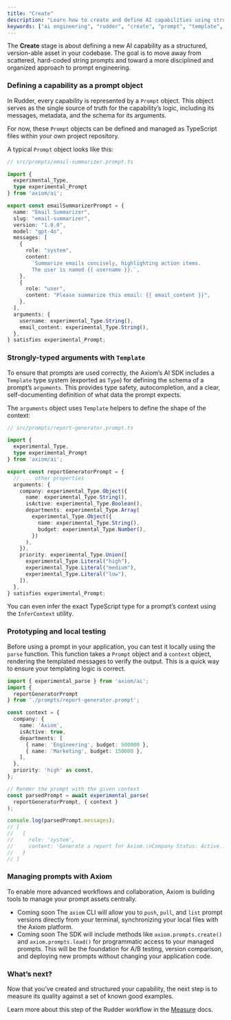 ```yaml
---
title: "Create"
description: "Learn how to create and define AI capabilities using structured prompts and typed arguments with Axiom."
keywords: ["ai engineering", "rudder", "create", "prompt", "template", "schema"]
---
```



The **Create** stage is about defining a new AI <Tooltip tip={definitions.Capability}>capability</Tooltip> as a structured, version-able asset in your codebase. The goal is to move away from scattered, hard-coded string prompts and toward a more disciplined and organized approach to prompt engineering.

### Defining a capability as a prompt object

In Rudder, every capability is represented by a `Prompt` object. This object serves as the single source of truth for the capability’s logic, including its messages, metadata, and the schema for its arguments.

For now, these `Prompt` objects can be defined and managed as TypeScript files within your own project repository.

A typical `Prompt` object looks like this:

```typescript
// src/prompts/email-summarizer.prompt.ts

import { 
  experimental_Type,
  type experimental_Prompt 
} from 'axiom/ai';

export const emailSummarizerPrompt = {
  name: "Email Summarizer",
  slug: "email-summarizer",
  version: "1.0.0",
  model: "gpt-4o",
  messages: [
    {
      role: "system",
      content:
        `Summarize emails concisely, highlighting action items.
        The user is named {{ username }}.`,
    },
    {
      role: "user",
      content: "Please summarize this email: {{ email_content }}",
    },
  ],
  arguments: {
    username: experimental_Type.String(),
    email_content: experimental_Type.String(),
  },
} satisfies experimental_Prompt;

```

### Strongly-typed arguments with `Template`

To ensure that prompts are used correctly, the Axiom’s AI SDK includes a `Template` type system (exported as `Type`) for defining the schema of a prompt’s `arguments`. This provides type safety, autocompletion, and a clear, self-documenting definition of what data the prompt expects.

The `arguments` object uses `Template` helpers to define the shape of the context:

```typescript
// src/prompts/report-generator.prompt.ts

import { 
  experimental_Type,
  type experimental_Prompt
} from 'axiom/ai';

export const reportGeneratorPrompt = {
  // ... other properties
  arguments: {
    company: experimental_Type.Object({
      name: experimental_Type.String(),
      isActive: experimental_Type.Boolean(),
      departments: experimental_Type.Array(
        experimental_Type.Object({
          name: experimental_Type.String(),
          budget: experimental_Type.Number(),
        })
      ),
    }),
    priority: experimental_Type.Union([
      experimental_Type.Literal("high"),
      experimental_Type.Literal("medium"),
      experimental_Type.Literal("low"),
    ]),
  },
} satisfies experimental_Prompt;
```

You can even infer the exact TypeScript type for a prompt’s context using the `InferContext` utility.

### Prototyping and local testing

Before using a prompt in your application, you can test it locally using the `parse` function. This function takes a `Prompt` object and a `context` object, rendering the templated messages to verify the output. This is a quick way to ensure your templating logic is correct.

```typescript
import { experimental_parse } from 'axiom/ai';
import { 
  reportGeneratorPrompt
} from './prompts/report-generator.prompt';

const context = {
  company: {
    name: 'Axiom',
    isActive: true,
    departments: [
      { name: 'Engineering', budget: 500000 },
      { name: 'Marketing', budget: 150000 },
    ],
  },
  priority: 'high' as const,
};

// Render the prompt with the given context
const parsedPrompt = await experimental_parse(
  reportGeneratorPrompt, { context }
);

console.log(parsedPrompt.messages);
// [
//   {
//     role: 'system',
//     content: 'Generate a report for Axiom.\nCompany Status: Active...'
//   }
// ]
```

### Managing prompts with Axiom

To enable more advanced workflows and collaboration, Axiom is building tools to manage your prompt assets centrally.

* <Badge>Coming soon</Badge> The `axiom` CLI will allow you to `push`, `pull`, and `list` prompt versions directly from your terminal, synchronizing your local files with the Axiom platform.
* <Badge>Coming soon</Badge> The SDK will include methods like `axiom.prompts.create()` and `axiom.prompts.load()` for programmatic access to your managed prompts. This will be the foundation for A/B testing, version comparison, and deploying new prompts without changing your application code.

### What’s next?

Now that you’ve created and structured your capability, the next step is to measure its quality against a set of known good examples.

Learn more about this step of the Rudder workflow in the [Measure](/ai-engineering/measure) docs.